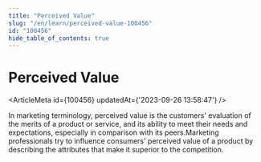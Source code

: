 ```yaml
---
title: "Perceived Value"
slug: "/en/learn/perceived-value-100456"
id: "100456"
hide_table_of_contents: true
---
```



# Perceived Value

<ArticleMeta id={100456} updatedAt={'2023-09-26 13:58:47'} />
<div className='border-solid border-b border-t-0 my-4 border-[var(--ifm-color-gray-300)]' />

In marketing terminology, perceived value is the customers' evaluation of the merits of a product or service, and its ability to meet their needs and expectations, especially in comparison with its peers.Marketing professionals try to influence consumers' perceived value of a product by describing the attributes that make it superior to the competition.

